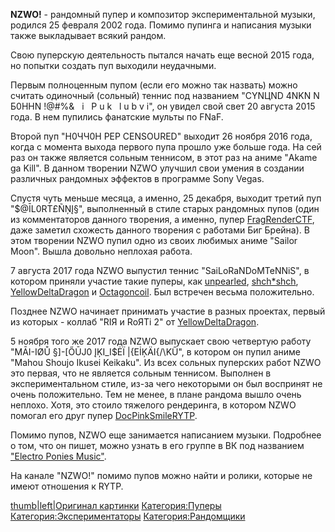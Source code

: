 {{Инфобокс_для_пуперов
|title2=NZWO!
|другие_ники = MegaBlazeTV, Claes Van Dijk
|image3=[[Файл:9a87d0ac-a6bb-4c60-8b3c-270d1b930db5.jpg|left]]
|сферы_творчества = Пупер, композитор, рандомщик
|год_начала = 2015
|image4=20171127 183547.jpg
|имя_фамилия=ебать я крут на картинке
|дата_рождения=25.02.2002
|место_проживания=Россия
|ссылки=
*[https://www.youtube.com/channel/UC7rhhtdQeoy09a5LYWc0iTw Youtube]
*[https://vk.com/claes2002 Страница ВК]
}}
'''NZWO!''' - рандомный пупер и композитор экспериментальной музыки, родился 25 февраля 2002 года. Помимо пупинга и написания музыки также выкладывает всякий рандом.

Свою пуперскую деятельность пытался начать еще весной 2015 года, но попытки создать пуп выходили неудачными.

Первым полноценным пупом (если его можно так назвать) можно считать одиночный (сольный) теннис под названием "CYNЦND 4NKN N Б0HHN !@#%&   i   P u k   l u b v i", он увидел свой свет 20 августа 2015 года. В нем пупились фанатские мульты по FNaF.

Второй пуп "H0ЧЧ0Н РЕР CENSOURED" выходит 26 ноября 2016 года, когда с момента выхода первого пупа прошло уже больше года. На сей раз он также является сольным теннисом, в этот раз на аниме "Akame ga Kill". В данном творении NZWO улучшил свои умения в создании различных рандомных эффектов в программе Sony Vegas.

Спустя чуть меньше месяца, а именно, 25 декабря, выходит третий пуп "$@ĪL0RT£ÑŅĮ§", выполненный в стиле старых рандомных пупов (один из комментаторов данного творения, а именно, пупер [[FragRenderCTF]], даже заметил схожесть данного творения с работами Биг Брейна). В этом творении NZWO пупил одно из своих любимых аниме "Sailor Moon". Вышла довольно неплохая работа.

7 августа 2017 года NZWO выпустил теннис "SaiLoRaNDoMTeNNiS", в котором приняли участие такие пуперы, как [[unpearled]], [[shch*shch]], [[YellowDeltaDragon]] и [[Octagoncoil]]. Был встречен весьма положительно.

Позднее NZWO начинает принимать участие в разных проектах, первый из которых - коллаб "RIЯ и RоЯТi 2" от [[YellowDeltaDragon]].

5 ноября того же 2017 года NZWO выпускает свою четвертую работу "MĀI-IØŮ §]-[ŐŪJ0 ĮĶI_I$ĖÏ |{EİĶÄI{/\KŰ", в котором он пупил аниме "Mahou Shoujo Ikusei Keikaku". Из всех сольных пуперских работ NZWO это первая, что не является сольным теннисом. Выполнен в экспериментальном стиле, из-за чего некоторыми он был воспринят не очень положительно. Тем не менее, в плане рандома вышло очень неплохо. Хотя, это стоило тяжелого рендеринга, в котором NZWO помогал его друг пупер [[DoctorSmiler|DocPinkSmileRYTP]].

Помимо пупов, NZWO еще занимается написанием музыки. Подробнее о том, что он пишет, можно узнать в его группе в ВК под названием [https://vk.com/club120439845 "Electro Ponies Music"].

На канале "NZWO!" помимо пупов можно найти и ролики, которые не имеют отношения к RYTP.

[[Файл:15328_eightbit2.jpg|thumb|left|Оригинал картинки]]
[[Категория:Пуперы]]
[[Категория:Экспериментаторы]]
[[Категория:Рандомщики]]